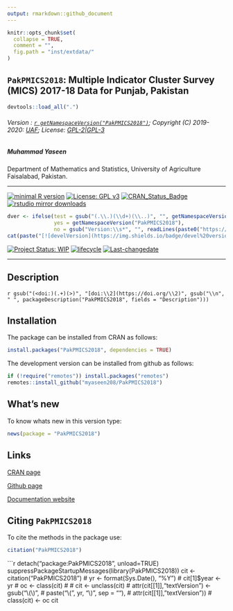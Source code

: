 ```yaml
---
output: rmarkdown::github_document
---
```


```r
knitr::opts_chunk$set(
  collapse = TRUE,
  comment = "",
  fig.path = "inst/extdata/"
)
```

## `PakPMICS2018`: Multiple Indicator Cluster Survey (MICS) 2017-18 Data for Punjab, Pakistan

```r
devtools::load_all(".")
```

###### Version : [`r getNamespaceVersion("PakPMICS2018")`](https://myaseen208.com/PakPMICS2018/); Copyright (C) 2019-2020: [UAF](https://web.uaf.edu.pk/); License: [GPL-2|GPL-3](https://www.r-project.org/Licenses/)


##### *Muhammad Yaseen*

Department of Mathematics and Statistics, University of Agriculture Faisalabad, Pakistan.

***

[![minimal R version](https://img.shields.io/badge/R>%3D-3.5.0-6666ff.svg)](https://cran.r-project.org/)
[![License: GPL v3](https://img.shields.io/badge/License-GPL%20v3-blue.svg)](https://www.gnu.org/licenses/gpl-3.0)
[![CRAN_Status_Badge](https://www.r-pkg.org/badges/version-last-release/PakPMICS2018)](https://cran.r-project.org/package=PakPMICS2018)
[![rstudio mirror downloads](https://cranlogs.r-pkg.org/badges/grand-total/PakPMICS2018?color=green)](https://CRAN.R-project.org/package=PakPMICS2018)
<!-- [![packageversion](https://img.shields.io/badge/Package%20version-0.2.3.3-orange.svg)](https://github.com/myaseen208/PakPMICS2018) -->

```r
dver <- ifelse(test = gsub("(.\\.)(\\d+)(\\..)", "", getNamespaceVersion("PakPMICS2018")) != "",
               yes = getNamespaceVersion("PakPMICS2018"),
               no = gsub("Version:\\s*", "", readLines(paste0("https://raw.githubusercontent.com/", "myaseen208/PakPMICS2018", "/master/DESCRIPTION"))[grep("Version:", readLines(paste0("https://raw.githubusercontent.com/", "myaseen208/PakPMICS2018", "/master/DESCRIPTION")))]))
cat(paste("[![develVersion](https://img.shields.io/badge/devel%20version-", dver, "-orange.svg)](https://github.com/myaseen208/PakPMICS2018)", sep = ""))
```

<!-- [![GitHub Download Count](https://github-basic-badges.herokuapp.com/downloads/myaseen208/PakPMICS2018/total.svg)] -->
[![Project Status: WIP](http://www.repostatus.org/badges/latest/inactive.svg)](https://www.repostatus.org/#inactive)
[![lifecycle](https://img.shields.io/badge/lifecycle-stable-brightgreen.svg)](https://lifecycle.r-lib.org/articles/stages.html#stable)
[![Last-changedate](https://img.shields.io/badge/last%20change-`r gsub('-', '--', Sys.Date())`-yellowgreen.svg)](https://github.com/myaseen208/PakPMICS2018)

***

## Description
`r gsub("(<doi:)(.+)(>)", "[doi:\\2](https://doi.org/\\2)", gsub("\\n", " ", packageDescription("PakPMICS2018", fields = "Description")))`

## Installation
The package can be installed from CRAN as follows:

```r
install.packages("PakPMICS2018", dependencies = TRUE)
```



The development version can be installed from github as follows:

```r
if (!require("remotes")) install.packages("remotes")
remotes::install_github("myaseen208/PakPMICS2018")
```


## What's new
To know whats new in this version type:

```r
news(package = "PakPMICS2018")
```

## Links

[CRAN page](https://cran.r-project.org/package=PakPMICS2018)

[Github page](https://github.com/myaseen208/PakPMICS2018)

[Documentation website](https://myaseen208.com/PakPMICS2018/)



## Citing `PakPMICS2018`
To cite the methods in the package use:

```r
citation("PakPMICS2018")
```

```r
detach("package:PakPMICS2018", unload=TRUE)
suppressPackageStartupMessages(library(PakPMICS2018))
cit <- citation("PakPMICS2018")
# yr <- format(Sys.Date(), "%Y")
# cit[1]$year <- yr
# oc <- class(cit)
# 
# cit <- unclass(cit)
# attr(cit[[1]],"textVersion") <- gsub("\\(\\)",
#                                      paste("\\(", yr, "\\)", sep = ""),
#                                      attr(cit[[1]],"textVersion"))
# class(cit) <- oc
cit

